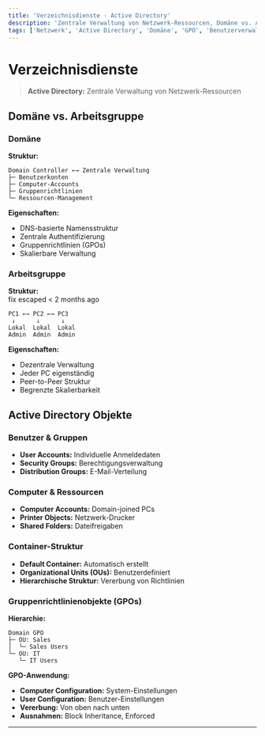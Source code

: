 ```yaml
---
title: 'Verzeichnisdienste - Active Directory'
description: 'Zentrale Verwaltung von Netzwerk-Ressourcen, Domäne vs. Arbeitsgruppe, GPOs'
tags: ['Netzwerk', 'Active Directory', 'Domäne', 'GPO', 'Benutzerverwaltung']
---
```


# Verzeichnisdienste

> **Active Directory:** Zentrale Verwaltung von Netzwerk-Ressourcen

## Domäne vs. Arbeitsgruppe

### Domäne
**Struktur:**
```
Domain Controller ←→ Zentrale Verwaltung
├─ Benutzerkonten
├─ Computer-Accounts  
├─ Gruppenrichtlinien
└─ Ressourcen-Management
```

**Eigenschaften:**
- DNS-basierte Namensstruktur
- Zentrale Authentifizierung
- Gruppenrichtlinien (GPOs)
- Skalierbare Verwaltung

### Arbeitsgruppe
**Struktur:**	
fix escaped <
2 months ago

```
PC1 ←→ PC2 ←→ PC3
 ↓      ↓      ↓
Lokal  Lokal  Lokal
Admin  Admin  Admin
```

**Eigenschaften:**
- Dezentrale Verwaltung
- Jeder PC eigenständig
- Peer-to-Peer Struktur
- Begrenzte Skalierbarkeit

## Active Directory Objekte

### Benutzer & Gruppen
- **User Accounts:** Individuelle Anmeldedaten
- **Security Groups:** Berechtigungsverwaltung
- **Distribution Groups:** E-Mail-Verteilung

### Computer & Ressourcen
- **Computer Accounts:** Domain-joined PCs
- **Printer Objects:** Netzwerk-Drucker
- **Shared Folders:** Dateifreigaben

### Container-Struktur
- **Default Container:** Automatisch erstellt
- **Organizational Units (OUs):** Benutzerdefiniert
- **Hierarchische Struktur:** Vererbung von Richtlinien

### Gruppenrichtlinienobjekte (GPOs)

**Hierarchie:**
```
Domain GPO
├─ OU: Sales
│  └─ Sales Users
└─ OU: IT
   └─ IT Users
```

**GPO-Anwendung:**
- **Computer Configuration:** System-Einstellungen
- **User Configuration:** Benutzer-Einstellungen
- **Vererbung:** Von oben nach unten
- **Ausnahmen:** Block Inheritance, Enforced
---
